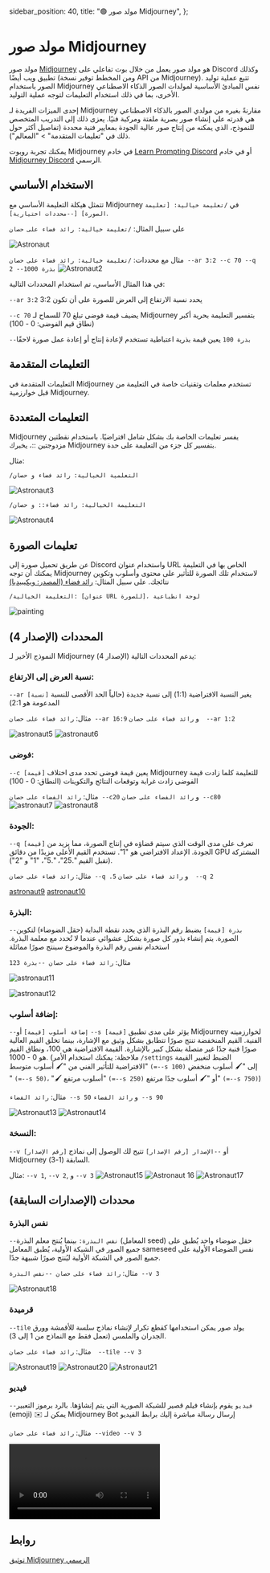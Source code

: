   sidebar_position: 40,
  title: "🟢 مولد صور Midjourney",
};

# مولد صور Midjourney
مولد صور [Midjourney](https://www.midjourney.com/home?callbackUrl=%2Fexplore) هو مولد صور يعمل من خلال بوت تفاعلي على Discord وكذلك تطبيق ويب أيضًا (ومن المخطط توفير نسخة API من Midjourney). تتبع عملية توليد الصور باستخدام Midjourney نفس المبادئ الأساسية لمولدات الصور الذكاء الاصطناعي الأخرى، بما في ذلك استخدام التعليمات لتوجه عملية التوليد.

إحدى الميزات الفريدة لـ Midjourney مقارنةً بغيره من مولدي الصور بالذكاء الاصطناعي هي قدرته على إنشاء صور بصرية ملفتة ومركبة فنيًا. يعزى ذلك إلى التدريب المتخصص للنموذج، الذي يمكنه من إنتاج صور عالية الجودة بمعايير فنية محددة (تفاصيل أكثر حول ذلك في "تعليمات المتقدمة" > "المعالم").

يمكنك تجربة روبوت Midjourney في خادم [Learn Prompting Discord](https://learnprompting.org/discord) أو في خادم [Midjourney Discord](https://discord.gg/midjourney) الرسمي.

## الاستخدام الأساسي

تتمثل هيكلة التعليمة الأساسي مع Midjourney في `/تعليمة خيالية: [تعليمة الصورة] [--محددات اختيارية]`.

على سبيل المثال: `/تعليمة خيالية: رائد فضاء على حصان`

![Astronaut](https://learnprompting.org/assets/images/midjourney_astronaut-c1178f99868c1e9ec35cae193c627d5e.webp)

مثال مع محددات: `/تعليمة خيالية: رائد فضاء على حصان --ar 3:2 --c 70 --q 2 --بذرة 1000`
![Astronaut2](https://learnprompting.org/assets/images/midjourney_astronaut_params-8a1d5ec9ea73d4023e5cfaefded82db4.webp)

في هذا المثال الأساسي، تم استخدام المحددات التالية:

`--ar 3:2` يحدد نسبة الارتفاع إلى العرض للصورة على أن تكون 3:2

`--c 70` يضيف قيمة فوضى تبلغ 70 للسماح لـ Midjourney بتفسير التعليمة بحرية أكبر (نطاق قيم الفوضى: 0 - 100)

`--بذرة 100` يعين قيمة بذرية اعتباطية تستخدم لإعادة إنتاج أو إعادة عمل صورة لاحقًا

## التعليمات المتقدمة
التعليمات المتقدمة في Midjourney تستخدم معلمات وتقنيات خاصة في التعليمة من قبل خوارزمية Midjourney.

## التعليمات المتعددة

Midjourney يفسر تعليمات الخاصة بك بشكل شامل افتراضيًا. باستخدام نقطتين مزدوجتين ::، يخبرك Midjourney بتفسير كل جزء من التعليمة على حدة.

مثال:

`/التعلمية الخيالية: رائد فضاء و حصان`

![Astronaut3](https://learnprompting.org/assets/images/midjourney_astronaut_multi1-8f8f511f1b7859d42e0dc247036a1759.webp)

`/التعليمة الخيالية: رائد فضاء:: و حصان`

![Astronaut4](https://learnprompting.org/assets/images/midjourney_astronaut_multi2-49ef73cfafd01a45d522b6645dd4f1ba.webp) 

## تعليمات الصورة

عن طريق تحميل صورة إلى Discord واستخدام عنوان URL الخاص بها في التعليمة يمكنك أن توجه Midjourney لاستخدام تلك الصورة للتأثير على محتوى وأسلوب وتكوين نتائجك. على سبيل المثال: [رائد فضاء (المصدر: ويكيبيديا)](https://en.wikipedia.org/wiki/Astronaut#/media/File:STS41B-35-1613_-_Bruce_McCandless_II_during_EVA_(Retouched).webp)

`/التعليمة الخيالية: [عنوان URL للصورة]، لوحة انطباعية`

![painting](https://learnprompting.org/assets/images/midjourney_astronaut_ip2-de58c5cdb513cc0281ed4f415d447688.webp)

## المحددات (الإصدار 4)
النموذج الأخير لـ Midjourney (الإصدار 4) يدعم المحددات التالية:

### نسبة العرض إلى الارتفاع:
`--ar [نسبة]` يغير النسبة الافتراضية (1:1) إلى نسبة جديدة (حالياً الحد الأقصى للنسبة المدعومة هو 2:1)

مثال: `رائد فضاء على حصان --ar 16:9` و  `رائد فضاء على حصان  --ar 1:2`

![astronaut5](https://learnprompting.org/assets/images/midjourney_astronaut_params_a12-0fcf66f6dc549715488275cf91e5e31f.webp) 
![astronaut6](https://learnprompting.org/assets/images/midjourney_astronaut_params_a169-43817100725f269212311b1b00a95a61.webp) 

### فوضى:
`--c [قيمة]` يعين قيمة فوضى تحدد مدى اختلاف Midjourney للتعليمة كلما زادت قيمة الفوضى زادت غرابة وتوقعات النتائج والتكوينات (النطاق: 0 - 100)

مثال: `رائد الفضاء على حصان --c20` و `رائد الفضاء على حصان --c80`
![astronaut7](https://learnprompting.org/assets/images/midjourney_astronaut_params_c80-b550697cb031f8fa436adf5a23f572e5.webp) 
![astronaut8](https://learnprompting.org/assets/images/midjourney_astronaut_params_c20-0906472c339fea034d34932bc7d880b8.webp) 

### الجودة:
`--q [قيمة]` تعرف على مدى الوقت الذي سيتم قضاؤه في إنتاج الصورة، مما يزيد من الجودة. الإعداد الافتراضي هو "1". تستخدم القيم الأعلى مزيدًا من دقائق GPU المشتركة (تقبل القيم ".25"، ".5"، "1" و "2").

مثال: `رائد فضاء على حصان --q .5` و `رائد فضاء على حصان  --q 2`

[astronaut9](https://learnprompting.org/assets/images/midjourney_astronaut_params_q2-d95eb986d35f5db4966ad828db61ffd0.webp) 
[astronaut10](https://learnprompting.org/assets/images/midjourney_astronaut_params_q05-ab11d4f0b4842a73fc7160650d62b8d7.webp) 

### البذرة:
`--بذرة [قيمة]` يضبط رقم البذرة الذي يحدد نقطة البداية (حقل الضوضاء) لتكوين الصورة. يتم إنشاء بذور كل صورة بشكل عشوائي عندما لا تُحدد مع معلمة البذرة. استخدام نفس رقم البذرة والموضوع سينتج صورًا مماثلة

مثال: `رائد فضاء على حصان --بذرة 123`

![astronaut11](https://learnprompting.org/assets/images/midjourney_astronaut_params_seed123-d95eb986d35f5db4966ad828db61ffd0.webp) 

![astronaut12](https://learnprompting.org/assets/images/midjourney_astronaut_params_seed123-d95eb986d35f5db4966ad828db61ffd0.webp) 

### إضافة أسلوب:
`--إضافة أسلوب [قيمة]` أو `--s [قيمة]` يؤثر على مدى تطبيق Midjourney لخوارزميته الفنية. القيم المنخفضة تنتج صورًا تتطابق بشكل وثيق مع الإشارة، بينما تخلق القيم العالية صورًا فنية جدًا غير متصلة بشكل كبير بالإشارة. القيمة الافتراضية هي 100، ونطاق القيم هو 0 - 1000. (ملاحظة: يمكنك استخدام الأمر `/settings` الضبط لتغيير القيمة الافتراضية للتأثير الفني من "🖌️ أسلوب متوسط" `(=--s 100)` إلى "🖌️ أسلوب منخفض " `(=--s 50)`، "🖌️ أسلوب مرتفع" `(=--s 250)` أو "🖌️ أسلوب جدًا مرتفع" `(=--s 750)`)

مثال: `رائد الفضاء --s 50` و `رائد الفضاء --s 90`

![Astronaut13](https://learnprompting.org/assets/images/midjourney_astronaut_params_s900-3b0b7fb6c93dfaf99792a64df2c947f2.webp) 
![Astronaut14](https://learnprompting.org/assets/images/midjourney_astronaut_params_s50-0c225ef95bc6846bdf0a7722579d163b.webp) 

### النسخة:
`--v [رقم الإصدار]` أو `--الإصدار [رقم الإصدار]` تتيح لك الوصول إلى نماذج Midjourney السابقة (1-3).

مثال: `--v 1`, `--v 2`, و `--v 3`
![Astronaut15](https://learnprompting.org/assets/images/midjourney_astronaut_params_v3-2c4dd5a413bb8eb8a1cdace4477357a6.webp)
![Astronaut 16](https://learnprompting.org/assets/images/midjourney_astronaut_params_v2-430c391db587acf92a4b8635349770a0.webp) 
![Astronaut17](https://learnprompting.org/assets/images/midjourney_astronaut_params_v1-6ae8fd9348af1e05565d70629aaf8acd.webp)  

## محددات (الإصدارات السابقة)
### نفس البذرة
`--نفس البذرة:` بينما يُنتج معلم البذرة (المعامل seed) حقل ضوضاء واحد يُطبق على جميع الصور في الشبكة الأولية، يُطبق المعامل sameseed نفس الضوضاء الأولية على جميع الصور في الشبكة الأولية ليُنتج صورًا شبيهة جدًا.

مثال: `رائد فضاء على حصان --نفس البذرة --v 3`

![Astronaut18](https://learnprompting.org/assets/images/midjourney_astronaut_params_sameseed-212298039c96d918371ac0ac0facc610.webp) 
### قرميدة
`--tile` يولد صور يمكن استخدامها كقطع تكرار لإنشاء نماذج سلسة للأقمشة وورق الجدران والملمس (تعمل فقط مع النماذج من 1 إلى 3).

مثال: `رائد فضاء على حصان  --tile --v 3`

![Astronaut19](https://learnprompting.org/assets/images/midjourney_astronaut_params_tilecomplete-6d6086f57ea7bc10a955250de38de9c5.webp) 
![Astronaut20](https://learnprompting.org/assets/images/midjourney_astronaut_params_tile-7b9b7d758a03dcb7c2736ca3fb499d51.webp) 
![Astronaut21](https://learnprompting.org/assets/images/midjourney_astronaut_params_tilegrid-5ba557cba22933f5a260e3b459db8c1a.webp) 
### فيديو
`--فيديو` يقوم بإنشاء فيلم قصير للشبكة الصورية التي يتم إنشاؤها. بالرد برموز التعبير (emoji) ✉️ يمكن لـ Midjourney Bot إرسال رسالة مباشرة إليك برابط الفيديو

مثال: `رائد فضاء على حصان --video --v 3`

![Astronaut22](https://learnprompting.org/midjourney.mp4) 
## روابط

[توثيق Midjourney الرسمي](https://docs.midjourney.com/)
